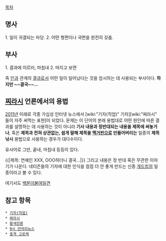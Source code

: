 [[목차]]
== 명사 ==
1. 일이 귀결되는 마당.
2. 어떤 형편이나 국면을 완전히 갖춤.

== 부사 ==
1. 결과에 이르러, 마침내
2. 따지고 보면

즉 [[인과]] 관계의 [[결과]]로서 어떤 일이 일어났다는 것을 암시하는 데 사용되는 부사이다. '''하지만 ~~결국~~...'''

== [[찌라시]] 언론에서의 용법 ==
[[2011년]] 이래로 각종 가십성 인터넷 뉴스에서 [wiki:"기자(직업)" 기자][wiki:"찌라시" 들이 자주 써먹는 표현]이 되었다. 문제는 이 단어의 본래 용법대로 어떤 원인에 따른 결과를 설명하는 데 사용하는 것이 아니라 '''기사 내용과 정반대되는 내용을 제목에 써놓거나''', 혹은 '''제목과 전혀 상관없는, 쉽게 말해 제목을 [[맥거핀]]으로 만들어버리는''' 일종의 '''제목낚시''' 용법으로 사용하는 경우가 대다수이다.

유사어로 그만, 끝내, 마침내 등등이 있다.

{{|제목: 연예인 XXX, OOO하더니 결국...|}}
그리고 내용은 정 반대 혹은 무관한 이야기가 나온다. 네티즌들의 기자에 대한 인식을 점점 더 안 좋게 만드는 신종 [[개드립]]의 일종이라고 볼 수 있다.

여기서도 [http://news.search.naver.com/search.naver?sm=tab_hty.top&where=news&ie=utf8&query=%EA%B2%B0%EA%B5%AD&x=0&y=0 백문이불여일견]

== 참고 항목 ==
 * [[기자(직업)]]
 * [[찌라시]]
 * [[황색언론]]
 * [[9시 언저리뉴스]]
 * [[충격 고로케]]
